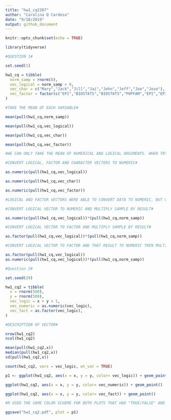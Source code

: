 ```yaml
---
title: "hw1_cq2207"
author: "Carolina Q Cardoso"
date: "9/18/2019"
output: github_document
---
```


```r
knitr::opts_chunk$set(echo = TRUE)
```

```r
library(tidyverse)

#QUESTION 1#

set.seed(1)

hw1_cq = tibble(
  norm_samp = rnorm(8),
  vec_logical = norm_samp > 0,
  vec_char = c("Mary","Jack","Jill","Jai","John","Jeff","Joe","Jose"),
  vec_factor = factor(c("EPI","BIOSTATS","BIOSTATS","POPFAM","EPI","EPI","POPFAM","EPI"))
)

#TAKE THE MEAN OF EACH VARIABLE#

mean(pull(hw1_cq,norm_samp))

mean(pull(hw1_cq,vec_logical))

mean(pull(hw1_cq,vec_char))

mean(pull(hw1_cq,vec_factor))

#WE CAN ONLY TAKE THE MEAN OF NUMERICAL AND LOGICAL ARGUMENTS. WHEN TRYING TO TAKE THE MEAN FOR THE CHARACTER AND FACTOR ARGUMENTS IT WAS NOT POSSIBLE.#

```
```r

#CONVERT LOGICAL, FACTOR AND CHARACTER VECTORS TO NUMERIC#

as.numeric(pull(hw1_cq,vec_logical))

as.numeric(pull(hw1_cq,vec_char))

as.numeric(pull(hw1_cq,vec_factor))

#LOGICAL AND FACTOR VECTORS WERE ABLE TO CONVERT DATA TO NUMERIC, BUT CHARACTER VECTOR INTRODUCES A VECTOR OF NA VALUES OF THE SAME LENGHT, THAT IS, IT IS NOT ABLE TO PROPERLY CONVERT THE CHARACTER VECTOR TO NUMERIC. IT HELPS TO UNDERSTAND WHY YOU CANNOT TAKE THE MEAN OF THE CHARACTER VECTOR: BECAUSE IT IS NOT ABLE TO READ THE VECTOR VALUES AS NUMERIC VALUES IN ORDER TO TAKE THE MEAN#

```
```r

#CONVERT LOGICAL VECTOR TO NUMERIC AND MULTIPLY SAMPLE BY RESULT#

as.numeric(pull(hw1_cq,vec_logical))*(pull(hw1_cq,norm_samp))

#CONVERT LOGICAL VECTOR TO FACTOR AND MULTIPLY SAMPLE BY RESULT#

as.factor(pull(hw1_cq,vec_logical))*(pull(hw1_cq,norm_samp))

#CONVERT LOGICAL VECTOR TO FACTOR AND THAT RESULT TO NUMERIC THEN MULTIPLYING THE SAMPLE BY THE FINAL RESULT#

as.factor(pull(hw1_cq,vec_logical))
as.numeric(pull(hw1_cq,vec_logical))*(pull(hw1_cq,norm_samp))

``` 
```r

#Question 2#

set.seed(29)

hw1_cq2 = tibble(
  x = rnorm(500),
  y = rnorm(500),
  vec_logic = x + y > 1,
  vec_numeric = as.numeric(vec_logic),
  vec_fact = as.factor(vec_logic),
)

#DESCRIPTION OF VECTOR#

nrow(hw1_cq2)
ncol(hw1_cq2)

mean(pull(hw1_cq2,x))
median(pull(hw1_cq2,x))
sd(pull(hw1_cq2,x))

count(hw1_cq2, vars = vec_logic, wt_var = TRUE)


```

```r
p1 <- ggplot(hw1_cq2, aes(x = x, y = y, color= vec_logic)) + geom_point()

ggplot(hw1_cq2, aes(x = x, y = y, color= vec_numeric)) + geom_point()

ggplot(hw1_cq2, aes(x = x, y = y, color= vec_fact)) + geom_point()

#R USED THE SAME COLOR SCHEME FOR BOTH PLOTS THAT HAD "TRUE/FALSE" AND ONLY ASSIGNED ONE COLOR FOR EACH VALUE, WHILE FOR VEC_NUMERIC WAS ASSIGNED A COLOR GRADIENT FROM VALUE 0 TO 1 INSTEAD OF JUST TWO DIFFERENT COLORS

ggsave("hw1_cq2.pdf", plot = p1)

```

